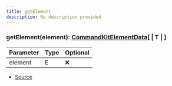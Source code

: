 ```yaml
---
title: getElement
description: No description provided
---
```



### getElement(element): [CommandKitElementData](/docs/api-reference/types/CommandKitElementData)\[ | T | ]

| Parameter | Type | Optional |
| ----------- | ----------- | ----------- |
| element | E | ❌ |


- [Source](https://github.com/underctrl-io/commandkit/blob/98b939d6fdf8beaae597b4dc0351a139da52ee8d/packages/commandkit/src/components/common/element.ts#L37)